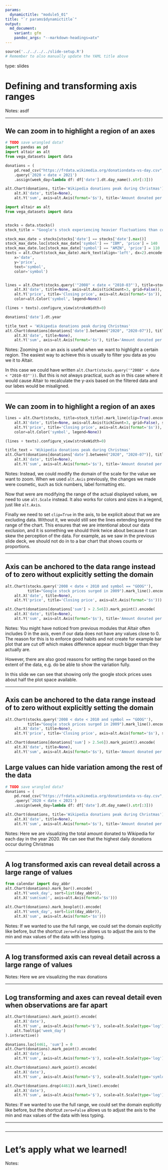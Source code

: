 ```yaml
---
params:
  dynamictitle: "module5_01"
title: "`r params$dynamictitle`"
output:
  md_document:
    variant: gfm
    pandoc_args: "--markdown-headings=atx"
---
```


```python
source('../../../../slide-setup.R')
# Remember to also manually update the YAML title above
```

type: slides


# Defining and transforming axis ranges

Notes:
asdf

---

## We can zoom in to highlight a region of an axes

```python
# TODO save wrangled data?
import pandas as pd
import altair as alt
from vega_datasets import data

donations = (
    pd.read_csv("https://frdata.wikimedia.org/donationdata-vs-day.csv", parse_dates=['date'])
    .query('2020 < date < 2021')
    .assign(week_day=lambda df: df['date'].dt.day_name().str[:3]))

alt.Chart(donations, title='Wikipedia donations peak during Christmas').mark_point().encode(
    alt.X('date', title=None),
    alt.Y('sum', axis=alt.Axis(format='$s'), title='Amount donated per day'))
```

```python
import altair as alt
from vega_datasets import data


stocks = data.stocks()
stock_title = "Google's stock experiencing heavier fluctuations than competitors"

stock_max_date = stocks[stocks['date'] == stocks['date'].max()]
stock_max_date.loc[stock_max_date['symbol'] == "IBM", 'price'] = 140
stock_max_date.loc[stock_max_date['symbol'] == "AMZN", 'price'] = 110
texts = alt.Chart(stock_max_date).mark_text(align='left', dx=2).encode(
    x='date',
    y='price',
    text='symbol',
    color='symbol')


lines = alt.Chart(stocks.query('"2008" < date < "2010-03"'), title=stock_title).mark_line().encode(
    alt.X('date', title=None, axis=alt.Axis(tickCount=3, grid=False)),
    alt.Y('price', title='Closing price', axis=alt.Axis(format='$s')),
    color=alt.Color('symbol', legend=None))

(lines + texts).configure_view(strokeWidth=0)
```

```python
donations['date'].dt.year
```

```python
title_text = 'Wikipedia donations peak during Christmas'
alt.Chart(donations[donations['date'].between("2020", "2020-07")], title=title_text).mark_point().encode(
    alt.X('date', title=None),
    alt.Y('sum', axis=alt.Axis(format='$s'), title='Amount donated per day'))
```

Notes:
Zooming in on an axis is useful
when we want to highlight a certain region.
The easiest way to achieve this
is usually to filter you data as you we it to Altair.

In this case we could have written
`alt.Chart(stocks.query('"2008" < date < "2010-03"'))`.
But this is not always practical,
such as in this case
where it would cause Altair 
to recalculate the y-axis based on the filtered data
and our labes would be misaligned.

---

## We can zoom in to highlight a region of an axes

```python
lines = alt.Chart(stocks, title=stock_title).mark_line(clip=True).encode(
    alt.X('date', title=None, axis=alt.Axis(tickCount=3, grid=False), scale=alt.Scale(domain=['2008', '2010-03'])),
    alt.Y('price', title='Closing price', axis=alt.Axis(format='$s')),
    color=alt.Color('symbol', legend=None))

(lines + texts).configure_view(strokeWidth=0)
```

```python
title_text = 'Wikipedia donations peak during Christmas'
alt.Chart(donations[donations['date'].between("2020", "2020-07")], title=title_text).mark_point(clip=True).encode(
    alt.X('date', title=None),
    alt.Y('sum', axis=alt.Axis(format='$s'), title='Amount donated per day', scale=alt.Scale(domain=[0, 100_000])))
```

Notes:
Instead,
we could modify the domain of the scale
for the value we want to zoom.
When we used `alt.Axis` previously,
the changes we made were cosmetic,
such as tick numbers,
label formatting etc.

Now that were are modifying the range of the actual displayed values,
we need to use `alt.Scale` instead.
It also works for colors and sizes in a legend,
just like `alt.Axis`.

Finally we need to set `clip=True` in the axis,
to be explicit about that we are excluding data.
Without it,
we would still see the lines extending beyond the range of the chart.
This ensures that we are intentional about our data exclusion,
and it is something we should think twice about because it can skew the perception of the data.
For example,
as we saw in the previous slide deck,
we should not do in to a bar chart that shows counts or proportions.

---

## Axis can be anchored to the data range instead of to zero without explicitly setting the domain

```python
alt.Chart(stocks.query('2008 < date < 2010 and symbol == "GOOG"'),
          title="Google stock prices surged in 2009").mark_line().encode(
    alt.X('date', title=None),
    alt.Y('price', title='Closing price', axis=alt.Axis(format='$s')))
```

```python
alt.Chart(donations[donations['sum'] > 2.5e6]).mark_point().encode(
    alt.X('date', title=None),
    alt.Y('sum', axis=alt.Axis(format='$s'), title='Amount donated per day'))
```

Notes:
You might have noticed from previous modules that Altair often includes 0 in the axis,
even if our data does not have any values close to 0.
The reason for this is to enforce good habits 
and not create for example bar plot that are cut off
which makes difference appear much bigger than they actually are.

However,
there are also good reasons for setting the range based on the extent of the data,
e.g. do be able to show the variation fully.

In this slide we can see that showing only the google stock prices
uses about half the plot space available.

---

## Axis can be anchored to the data range instead of to zero without explicitly setting the domain

```python
alt.Chart(stocks.query('2008 < date < 2010 and symbol == "GOOG"'),
          title="Google stock prices surged in 2009").mark_line().encode(
    alt.X('date', title=None),
    alt.Y('price', title='Closing price', axis=alt.Axis(format='$s'), scale=alt.Scale(zero=False)))
```

```python
alt.Chart(donations[donations['sum'] > 2.5e6]).mark_point().encode(
    alt.X('date', title=None),
    alt.Y('sum', axis=alt.Axis(format='$s'), title='Amount donated per day', scale=alt.Scale(zero=False)))
```

## Large values can hide variation among the rest of the data

```python
# TODO save wrangled data?
donations = (
    pd.read_csv("https://frdata.wikimedia.org/donationdata-vs-day.csv", parse_dates=['date'])
    .query('2020 < date < 2021')
    .assign(week_day=lambda df: df['date'].dt.day_name().str[:3]))

alt.Chart(donations, title='Wikipedia donations peak during Christmas').mark_point().encode(
    alt.X('date', title=None),
    alt.Y('sum', axis=alt.Axis(format='$s'), title='Amount donated per day'))
```

Notes:
Here we are visualizing the total amount donated to Wikipedia
for each day in the year 2020.
We can see that the highest daily donations occur during Christmas

---

## A log transformed axis can reveal detail across a large range of values

```python
from calendar import day_abbr
alt.Chart(donations).mark_bar().encode(
    alt.Y('week_day', sort=list(day_abbr)),
    alt.X('sum(sum)', axis=alt.Axis(format='$s')))
```

```python
alt.Chart(donations).mark_boxplot().encode(
    alt.Y('week_day', sort=list(day_abbr)),
    alt.X('sum', axis=alt.Axis(format='$s')))
```

Notes:
If we wanted to use the full range,
we could set the domain explicitly like before,
but the shortcut `zero=False` allows us to adjust the axis
to the min and max values of the data with less typing.

---

## A log transformed axis can reveal detail across a large range of values


Notes:
Here we are visualizing the max donations

---

## Log transforming and axes can reveal detail even when observations are far apart

```python
alt.Chart(donations).mark_point().encode(
    alt.X('date'),
    alt.Y('sum', axis=alt.Axis(format='$'), scale=alt.Scale(type='log')),
    alt.Tooltip('week_day')
).interactive()
```

```python
donations.loc[4461, 'sum'] = 0
alt.Chart(donations).mark_point().encode(
    alt.X('date'),
    alt.Y('sum', axis=alt.Axis(format='$'), scale=alt.Scale(type='log')))
```

```python
alt.Chart(donations).mark_point().encode(
    alt.X('date'),
    alt.Y('sum', axis=alt.Axis(format='$'), scale=alt.Scale(type='symlog')))
```

```python
alt.Chart(donations.drop(4461)).mark_line().encode(
    alt.X('date'),
    alt.Y('sum', axis=alt.Axis(format='$'), scale=alt.Scale(type='log')))
```

Notes:
If we wanted to use the full range,
we could set the domain explicitly like before,
but the shortcut `zero=False` allows us to adjust the axis
to the min and max values of the data with less typing.

---


```python

```

---

# Let's apply what we learned!

Notes: <br>
